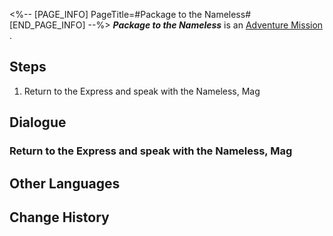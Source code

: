 <%-- [PAGE_INFO]
PageTitle=#Package to the Nameless#
[END_PAGE_INFO] --%>
{{Stub|Dialogue, characters, and location(s)}}
{{Mission Infobox
|id            = 8021302
|title         = 
|image         = Mission Package to the Nameless.png
|type          = Adventure
|event_name    = 
|chapter       = 
|requirements  = Reach [[Trailblaze Level]] 21
|summary       = <!--official mission summary from Fate's Atlas-->
|characters    = <!--characters that appear in this mission-->
|startLocation = <!--location as it intially appears on the mission screen-->
|world         = <!--i.e. Penacony-->
|area          = <!--i.e. A Child's Dream-->
|prev          = 
|next          = 
|exp           = 
|credits       = 5000
|stellarJade   = 
|other         = {{Card List||delim=;}}
}}
'''''Package to the Nameless''''' is an [[Adventure Mission]]<!--in [world]-->.

==Steps==
# Return to the Express and speak with the Nameless, Mag

<!--
==Gameplay Notes==

--><!--
==Trial Character==

-->
==Dialogue==
{{Stub Dialogue}}
{{Dialogue Start}}
:{{tx}}
{{Dialogue End}}

===Return to the Express and speak with the Nameless, Mag===
{{Mission Description|type=adventure|location=<!--to be added-->|update|The Nameless, Mag, is gathering trailblaze experiences of the Nameless from across the Cosmos, offering departure blessings to those walking the Path of Trailblaze.<br /><br />You and the Nameless in the Cosmos have collected a lot. Mag has something to say to you.}}
{{Dialogue Start}}
:{{tx}}
{{Dialogue End}}

==Other Languages==
{{Other Languages
|en   = Package to the Nameless
|zhs  = 寄往无名客的包裹
|zht  = 寄往無名客的包裹
|ja   = ナナシビトへの荷物
|ko   = 무명객에게 보내는 소포
|es   = Paquete enviado a los Anónimos
|fr   = Paquet envoyé aux Sans Noms
|ru   = Посылка для Безымянных
|th   = พัสดุส่งให้ผู้มาเยือนนิรนาม
|vi   = Gói Đồ Gửi Đến Khách Vô Danh
|de   = Paket für die Namenlosen
|id   = Paket dari The Nameless
|pt   = Pacote para os Inominados
}}

==Change History==
{{Change History|2.1}}
